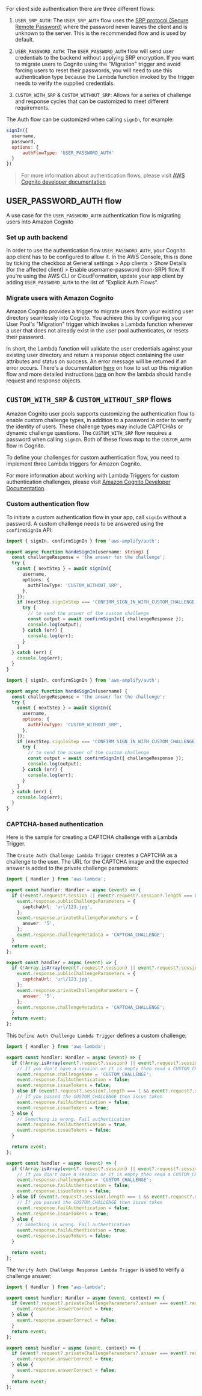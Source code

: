 
For client side authentication there are three different flows:

1. `USER_SRP_AUTH`: The `USER_SRP_AUTH` flow uses the [SRP protocol (Secure Remote Password)](https://en.wikipedia.org/wiki/Secure_Remote_Password_protocol) where the password never leaves the client and is unknown to the server. This is the recommended flow and is used by default.

2. `USER_PASSWORD_AUTH`: The `USER_PASSWORD_AUTH` flow will send user credentials to the backend without applying SRP encryption. If you want to migrate users to Cognito using the "Migration" trigger and avoid forcing users to reset their passwords, you will need to use this authentication type because the Lambda function invoked by the trigger needs to verify the supplied credentials.

3. `CUSTOM_WITH_SRP` & `CUSTOM_WITHOUT_SRP`: Allows for a series of challenge and response cycles that can be customized to meet different requirements.

The Auth flow can be customized when calling `signIn`, for example:

```javascript
signIn({
  username,
  password,
  options: {
      authFlowType: 'USER_PASSWORD_AUTH'
  }
})
```

> For more information about authentication flows, please visit [AWS Cognito developer documentation](https://docs.aws.amazon.com/cognito/latest/developerguide/amazon-cognito-user-pools-authentication-flow.html#amazon-cognito-user-pools-custom-authentication-flow)

## USER_PASSWORD_AUTH flow

A use case for the `USER_PASSWORD_AUTH` authentication flow is migrating users into Amazon Cognito

### Set up auth backend

In order to use the authentication flow `USER_PASSWORD_AUTH`, your Cognito app client has to be configured to allow it. In the AWS Console, this is done by ticking the checkbox at General settings > App clients > Show Details (for the affected client) > Enable username-password (non-SRP) flow. If you're using the AWS CLI or CloudFormation, update your app client by adding `USER_PASSWORD_AUTH` to the list of "Explicit Auth Flows".

### Migrate users with Amazon Cognito

Amazon Cognito provides a trigger to migrate users from your existing user directory seamlessly into Cognito. You achieve this by configuring your User Pool's "Migration" trigger which invokes a Lambda function whenever a user that does not already exist in the user pool authenticates, or resets their password.

In short, the Lambda function will validate the user credentials against your existing user directory and return a response object containing the user attributes and status on success. An error message will be returned if an error occurs. There's a documentation [here](https://docs.aws.amazon.com/cognito/latest/developerguide/cognito-user-pools-import-using-lambda.html) on how to set up this migration flow and more detailed instructions [here](https://docs.aws.amazon.com/cognito/latest/developerguide/user-pool-lambda-migrate-user.html#cognito-user-pools-lambda-trigger-syntax-user-migration) on how the lambda should handle request and response objects.

## `CUSTOM_WITH_SRP` & `CUSTOM_WITHOUT_SRP` flows

Amazon Cognito user pools supports customizing the authentication flow to enable custom challenge types, 
in addition to a password in order to verify the identity of users. These challenge types may include CAPTCHAs
or dynamic challenge questions. The `CUSTOM_WITH_SRP` flow requires a password when calling `signIn`. Both of 
these flows map to the `CUSTOM_AUTH` flow in Cognito.

To define your challenges for custom authentication flow, you need to implement three Lambda triggers for Amazon Cognito.

<Callout>

For more information about working with Lambda Triggers for custom authentication challenges, please visit [Amazon Cognito Developer Documentation](https://docs.aws.amazon.com/cognito/latest/developerguide/user-pool-lambda-challenge.html).

</Callout>

### Custom authentication flow

To initiate a custom authentication flow in your app, call `signIn` without a password. A custom challenge needs to be answered using the `confirmSignIn` API:

<BlockSwitcher>
<Block name="TypeScript">

```ts
import { signIn, confirmSignIn } from 'aws-amplify/auth';

export async function handeSignIn(username: string) {
  const challengeResponse = 'the answer for the challenge';
  try {
    const { nextStep } = await signIn({
      username,
      options: {
        authFlowType: 'CUSTOM_WITHOUT_SRP',
      },
    });
    if (nextStep.signInStep === 'CONFIRM_SIGN_IN_WITH_CUSTOM_CHALLENGE') {
      try {
        // to send the answer of the custom challenge
        const output = await confirmSignIn({ challengeResponse });
        console.log(output);
      } catch (err) {
        console.log(err);
      }
    }
  } catch (err) {
    console.log(err);
  }
}

```
</Block>
<Block name="JavaScript">

```js
import { signIn, confirmSignIn } from 'aws-amplify/auth';

export async function handeSignIn(username) {
  const challengeResponse = 'the answer for the challenge';
  try {
    const { nextStep } = await signIn({
      username,
      options: {
        authFlowType: 'CUSTOM_WITHOUT_SRP',
      },
    });
    if (nextStep.signInStep === 'CONFIRM_SIGN_IN_WITH_CUSTOM_CHALLENGE') {
      try {
        // to send the answer of the custom challenge
        const output = await confirmSignIn({ challengeResponse });
        console.log(output);
      } catch (err) {
        console.log(err);
      }
    }
  } catch (err) {
    console.log(err);
  }
}
```
</Block>
</BlockSwitcher>

### CAPTCHA-based authentication

Here is the sample for creating a CAPTCHA challenge with a Lambda Trigger.

The `Create Auth Challenge Lambda Trigger` creates a CAPTCHA as a challenge to the user. The URL for the CAPTCHA image and  the expected answer is added to the private challenge parameters:

<BlockSwitcher>
<Block name="TypeScript">

```ts
import { Handler } from 'aws-lambda';

export const handler: Handler = async (event) => {
  if (!event?.request?.session || event?.request?.session?.length === 0) {
    event.response.publicChallengeParameters = {
      captchaUrl: 'url/123.jpg',
    };
    event.response.privateChallengeParameters = {
      answer: '5',
    };
    event.response.challengeMetadata = 'CAPTCHA_CHALLENGE';
  }
  return event;
};
```
</Block>
<Block name="JavaScript">

```js
export const handler = async (event) => {
  if (!Array.isArray(event?.request?.session) || event?.request?.session?.length) {
    event.response.publicChallengeParameters = {
      captchaUrl: 'url/123.jpg',
    };
    event.response.privateChallengeParameters = {
      answer: '5',
    };
    event.response.challengeMetadata = 'CAPTCHA_CHALLENGE';
  }
  return event;
};
```
</Block>
</BlockSwitcher>

This `Define Auth Challenge Lambda Trigger` defines a custom challenge:

<BlockSwitcher>
<Block name="TypeScript">

```ts
import { Handler } from 'aws-lambda';

export const handler: Handler = async (event) => {
  if (!Array.isArray(event?.request?.session) || event?.request?.session?.length) {
    // If you don't have a session or it is empty then send a CUSTOM_CHALLENGE
    event.response.challengeName = 'CUSTOM_CHALLENGE';
    event.response.failAuthentication = false;
    event.response.issueTokens = false;
  } else if (event?.request?.session?.length === 1 && event?.request?.session[0]?.challengeResult) {
    // If you passed the CUSTOM_CHALLENGE then issue token
    event.response.failAuthentication = false;
    event.response.issueTokens = true;
  } else {
    // Something is wrong. Fail authentication
    event.response.failAuthentication = true;
    event.response.issueTokens = false;
  }

  return event;
};
```
</Block>
<Block name="JavaScript">

```js
export const handler = async (event) => {
  if (!Array.isArray(event?.request?.session) || event?.request?.session?.length) {
    // If you don't have a session or it is empty then send a CUSTOM_CHALLENGE
    event.response.challengeName = 'CUSTOM_CHALLENGE';
    event.response.failAuthentication = false;
    event.response.issueTokens = false;
  } else if (event?.request?.session?.length === 1 && event?.request?.session[0]?.challengeResult) {
    // If you passed the CUSTOM_CHALLENGE then issue token
    event.response.failAuthentication = false;
    event.response.issueTokens = true;
  } else {
    // Something is wrong. Fail authentication
    event.response.failAuthentication = true;
    event.response.issueTokens = false;
  }

  return event;
};
```
</Block>
</BlockSwitcher>

The `Verify Auth Challenge Response Lambda Trigger` is used to verify a challenge answer:

<BlockSwitcher>
<Block name="TypeScript">

```ts
import { Handler } from "aws-lambda";

export const handler: Handler = async (event, context) => {
  if (event?.request?.privateChallengeParameters?.answer === event?.request?.challengeAnswer) {
    event.response.answerCorrect = true;
  } else {
    event.response.answerCorrect = false;
  }
  return event;
};
```
</Block>
<Block name="JavaScript">

```js
export const handler = async (event, context) => {
  if (event?.request?.privateChallengeParameters?.answer === event?.request?.challengeAnswer) {
    event.response.answerCorrect = true;
  } else {
    event.response.answerCorrect = false;
  }
  return event;
};
```
</Block>
</BlockSwitcher>
